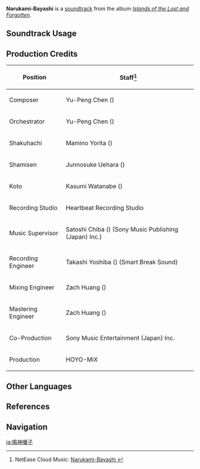 {{Soundtrack Infobox
|image          = Islands of the Lost and Forgotten.png
|album          = Islands of the Lost and Forgotten
|disc           = 1
|number         = 18
|featured       =
|featured2      =
|featured3      =
|featured_disc  =
|featured_disc2 =
|featured_disc3 =
|youtube_id     = qg-DcH3cX6k
|youtube_time   = 1
|spotify_id     = 4zZe8yUR0m5ofT3CtX8lHj
|previous       = Savory Treat
|next           = In a Cautious Way
}}
'''Narukami-Bayashi''' is a [[soundtrack]] from the album ''[[Islands of the Lost and Forgotten]]''.

==Soundtrack Usage==
{{Soundtrack Usage
|quest    = Proof of Guilt;;Receiver of Friends From Afar: Part III;;...It's the Iridescent Arataki Rockin' for Life Tour de Force of Awesomeness!
|location = 
|domain   = 
|eventgameplay = Enchanted Tales of the Mikawa Festival//Mikawa Festivities interface;;Yummy! Barbecue Under the Stars
}}

==Production Credits==
{| class="wikitable"
! Position
! Staff<ref>NetEase Cloud Music: [https://music.163.com/#/song?id=1937111269 Narukami-Bayashi {{zh|鸣神囃子}}]</ref>
|-
! Composer
| Yu-Peng Chen ({{zh|陈致逸}})
|-
! Orchestrator
| Yu-Peng Chen ({{zh|陈致逸}})
|-
! Shakuhachi
| Mamino Yorita ({{ja|寄田 真見乃}})
|-
! Shamisen
| Junnosuke Uehara ({{ja|上原 潤之助}})
|-
! Koto
| Kasumi Watanabe ({{ja|渡邊 香澄}})
|-
! Recording Studio
| Heartbeat Recording Studio
|-
! Music Supervisor
| Satoshi Chiba ({{ja|千葉 智史}}) (Sony Music Publishing (Japan) Inc.)
|-
! Recording Engineer
| Takashi Yoshiba ({{ja|吉羽 貴史}}) (Smart Break Sound)
|-
! Mixing Engineer
| Zach Huang ({{zh|黄巍}})
|-
! Mastering Engineer
| Zach Huang ({{zh|黄巍}})
|-
! Co-Production
| Sony Music Entertainment (Japan) Inc.
|-
! Production
| HOYO-MiX
|}
<!--
==Gallery==
<gallery>
Genshin Impact EP - Silhouette of a Wandering Kitsune
</gallery>

==Trivia==
-->
==Other Languages==
{{Other Languages
|en      = Narukami-Bayashi
|zhs     = 鸣神囃子
|zhs_rm  = Míngshén Càzi
|zhs_tl  =
|ja      = 鳴神囃子
|ja_rm   = Narukami-Bayashi
}}

==References==
{{Reflist}}

==Navigation==
{{Soundtrack Navbox|Islands of the Lost and Forgotten}}

[[ja:鳴神囃子]]